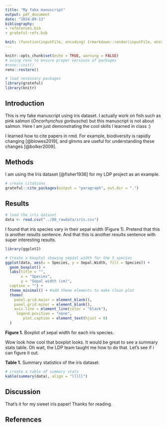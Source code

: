 ```yaml
---
title: "My fake manuscript"
output: pdf_document
date: "2024-09-13"
bibliography:
- references.bib
- grateful-refs.bib

knit: (function(inputFile, encoding) {rmarkdown::render(inputFile, encoding = encoding, output_dir = "rendered") })
---
```

<!-- line 9 in my YAML directs the output pdf of my manuscript to the rendered directory -->

```r
knitr::opts_chunk$set(echo = TRUE, warning = FALSE)
# using renv to ensure proper versions of packages
#renv::init()
renv::restore()

# load necessary packages
library(grateful)
library(knitr)
```

## Introduction

This is my fake manuscript using iris dataset. I actually work on fish such as pink salmon (*Oncorhynchus gorbuscha*) but this manuscript is not about salmon. Here I am just demonstrating the cool skills I learned in class :)

I learned how to cite papers in rmd. For example, biodiversity is rapidly changing [@blowes2019], and glmms are useful for understanding these changes [@bolker2009].

## Methods

I am using the Iris dataset [@fisher1936] for my LDP project as an example.

```r
# create citations
grateful::cite_packages(output = "paragraph", out.dir = ".")
```

## Results

```r
# load the iris dataset
data <- read.csv("../00_rawdata/iris.csv")
```

I found that iris species vary in their sepal width (Figure 1). Pretend that this is another results sentence. And that this is another results sentence with super interesting results.

```r
library(ggplot2)

# Create a boxplot showing sepdal width for the 3 species 
ggplot(data, aes(x = Species, y = Sepal.Width, fill = Species)) +
  geom_boxplot() +
  labs(title = "",
       x = "Species",
       y = "Sepal width (cm)",
  caption = "") +
  theme_minimal() + #add theme elements to make clean plot
  theme(
    panel.grid.major = element_blank(), 
    panel.grid.minor = element_blank(),  
    axis.line = element_line(color = "black"),
     legend.position = "none",
        plot.caption = element_text(hjust = 0) 
  )
```

**Figure 1.** Boxplot of sepal width for each iris species.

Wow look how cool that boxplot looks. It would be great to see a summary stats table. Oh wait, the LDP team taught me how to do that. Let's see if i can figure it out.

**Table 1.** Summary statistics of the iris dataset.

```r
# create a table of summary stats
kable(summary(data), align = "lllll")
```

## Discussion

That's it for my sweet iris paper! Thanks for reading.

## References
